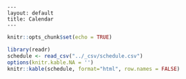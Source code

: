 

```
---
layout: default
title: Calendar
---
```




```r
knitr::opts_chunk$set(echo = TRUE)
```

```r
library(readr)
schedule <- read_csv("../_csv/schedule.csv")
options(knitr.kable.NA = '')
knitr::kable(schedule, format="html", row.names = FALSE)
```

